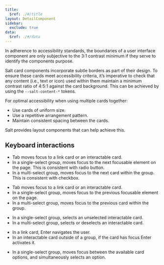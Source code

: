 ```yaml
---
title:
  $ref: ./#/title
layout: DetailComponent
sidebar:
  exclude: true
data:
  $ref: ./#/data
---
```


In adherence to accessibility standards, the boundaries of a user interface component are only subjective to the 3:1 contrast minimum if they serve to identify the components purpose.

Salt card components incorporate subtle borders as part of their design. To ensure these cards meet accessibility criteria, it’s imperative to check that any content (i.e., text or icon) used within them maintain a minimum contrast ratio of 4:5:1 against the card background. This can be achieved by using the `--salt-content-*` tokens.

For optimal accessibility when using multiple cards together:

- Use cards of uniform size.
- Use a repetitive arrangement pattern.
- Maintain consistent spacing between the cards.

Salt provides layout components that can help achieve this.

## Keyboard interactions

<KeyboardControls>

<KeyboardControl keyOrCombos="Tab">

- Tab moves focus to a link card or an interactable card.
- In a single-select group, moves focus to the next focusable element on the page. This is consistent with radio button.
- In a multi-select group, moves focus to the next card within the group. This is consistent with checkbox.

</KeyboardControl>

<KeyboardControl keyOrCombos="Shift + Tab">

- Tab moves focus to a link card or an interactable card.
- In a single-select group, moves focus to the previous focusable element on the page.
- In a multi-select group, moves focus to the previous card within the group.

</KeyboardControl>
<KeyboardControl keyOrCombos="Space">

- In a single-select group, selects an unselected interactable card.
- In a multi-select group, selects or deselects an interactable card.

</KeyboardControl>

<KeyboardControl keyOrCombos="Enter">

- In a link card, Enter navigates the user.
- In an interactable card outside of a group, if the card has focus Enter activates it.

</KeyboardControl>

<KeyboardControl keyOrCombos="Up arrow / Down arrow / Left arrow / Right arrow">

- In a single-select group, moves focus between the available card options, and simultaneously selects an option.

</KeyboardControl>
</KeyboardControls>
